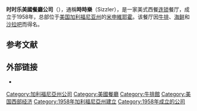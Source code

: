 {{Expand language|1=en|time=2022-05-24T08:52:36+00:00}}
{{unreferenced|time=2014-03-23T02:53:40+00:00}}
{{Infobox company
|name = 时时乐美國餐厅公司
|name_en = Sizzler USA Restaurants, Inc.
|trading_name = Sizzler
|logo = Sizzler logo.svg
|type= [[私人公司|私人公司]]
|company_name=时时乐（中国）<br>Sizzler
|foundation=1958年
|location={{USA}}[[加利福尼亚州|加利福尼亚州]][[米申維耶霍_(加利福尼亞州)|米申維耶霍]]
|key_people=戴尔和海伦·约翰逊（创办人）
|industry=[[餐館|餐厅]]
|products=[[牛排|牛排]]、[[海鲜|海鲜]]、[[沙拉|沙拉]]
|owner=时时乐美国（美国）<br>太平洋股权合伙公司（美国以外地区）
|homepage={{Official|https://www.sizzler.com/}}
}}

'''时时乐美國餐廳公司'''（{{lang-en|Sizzler USA Restaurants, Inc.}}），通稱'''時時樂'''（Sizzler），是一家美式西餐[[連鎖店|连锁]]餐厅，成立于1958年，总部位于[[美国|美国]][[加利福尼亚州|加利福尼亚州]]的[[米申維耶霍_(加利福尼亞州)|米申維耶霍]]。该餐厅因[[牛排|牛排]]、[[海鲜|海鲜]]和[[沙拉吧|沙拉吧]]而得名。

==参考文献==
{{Reflist|2}}

==外部链接==
{{Portal|Food}}
{{Commonscat|Sizzler|时时乐}}
* {{Official|https://www.sizzler.com/}}

[[Category:加利福尼亞州公司|Category:加利福尼亞州公司]]
[[Category:美國餐廳|Category:美國餐廳]]
[[Category:牛排館|Category:牛排館]]
[[Category:美国西部经济|Category:美国西部经济]]
[[Category:1958年加利福尼亞州建立|Category:1958年加利福尼亞州建立]]
[[Category:1958年成立的公司|Category:1958年成立的公司]]
{{Stub}}